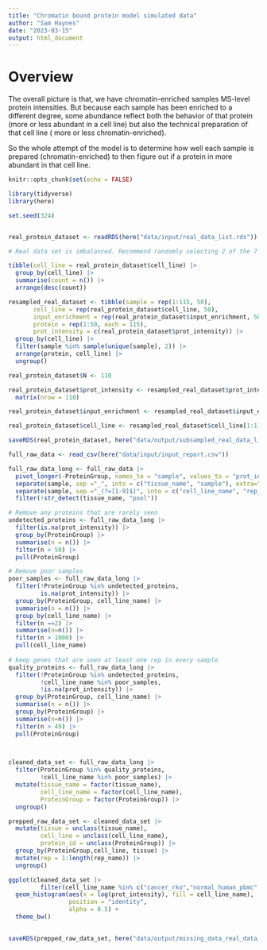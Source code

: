 ```yaml
---
title: "Chromatin bound protein model simulated data"
author: "Sam Haynes"
date: "2023-03-15"
output: html_document
---
```


# Overview

The overall picture is that, we have chromatin-enriched samples MS-level protein intensities. But because each sample has been enriched to a different degree, some abundance reflect both the behavior of that protein (more or less abundant in a cell line) but also the technical preparation of that cell line ( more or less  chromatin-enriched).
 
So the whole attempt of the model is to determine how well each sample is prepared (chromatin-enriched) to then figure out if a protein in more abundant in that cell line. 

```r
knitr::opts_chunk$set(echo = FALSE)

library(tidyverse)
library(here)

set.seed(324)


real_protein_dataset <- readRDS(here("data/input/real_data_list.rds"))

```


```r
# Real data set is imbalanced. Recommend randomly selecting 2 of the 7 samples for cell line 7. Don't lose too much data and avoids over emphasis on protein behaviour in this cell line. Alternatives require more complex statistics! 

tibble(cell_line = real_protein_dataset$cell_line) |> 
  group_by(cell_line) |> 
  summarise(count = n()) |>
  arrange(desc(count))

resampled_real_dataset <- tibble(sample = rep(1:115, 50),
       cell_line = rep(real_protein_dataset$cell_line, 50),
       input_enrichment = rep(real_protein_dataset$input_enrichment, 50),
       protein = rep(1:50, each = 115),
       prot_intensity = c(real_protein_dataset$prot_intensity)) |>
  group_by(cell_line) |>
  filter(sample %in% sample(unique(sample), 2)) |>
  arrange(protein, cell_line) |>
  ungroup()

real_protein_dataset$N <- 110

real_protein_dataset$prot_intensity <- resampled_real_dataset$prot_intensity |>
  matrix(nrow = 110)

real_protein_dataset$input_enrichment <- resampled_real_dataset$input_enrichment[1:110]

real_protein_dataset$cell_line <- resampled_real_dataset$cell_line[1:110]

saveRDS(real_protein_dataset, here("data/output/subsampled_real_data_list.rds"))
```

```r
full_raw_data <- read_csv(here("data/input/input_report.csv"))

full_raw_data_long <- full_raw_data |>
  pivot_longer(-ProteinGroup, names_to = "sample", values_to = "prot_intensity") |>
  separate(sample, sep ="_", into = c("tissue_name", "sample"), extra="merge") |>
  separate(sample, sep ="_(?=[1-9]$)", into = c("cell_line_name", "rep_name"))|>
  filter(!str_detect(tissue_name, "pool"))

# Remove any proteins that are rarely seen
undetected_proteins <- full_raw_data_long |>
  filter(is.na(prot_intensity)) |>
  group_by(ProteinGroup) |> 
  summarise(n = n()) |>
  filter(n > 50) |>
  pull(ProteinGroup)

# Remove poor samples
poor_samples <- full_raw_data_long |>
  filter(!ProteinGroup %in% undetected_proteins,
         is.na(prot_intensity)) |>
  group_by(ProteinGroup, cell_line_name) |>
  summarise(n = n()) |>
  group_by(cell_line_name) |>
  filter(n ==2) |>
  summarise(n=n()) |>
  filter(n > 1000) |>
  pull(cell_line_name)
  
# keep genes that are seen at least one rep in every sample
quality_proteins <- full_raw_data_long |>
  filter(!ProteinGroup %in% undetected_proteins,
         !cell_line_name %in% poor_samples,
         !is.na(prot_intensity)) |>
  group_by(ProteinGroup, cell_line_name) |>
  summarise(n = n()) |>
  group_by(ProteinGroup) |>
  summarise(n=n()) |>
  filter(n > 49) |>
  pull(ProteinGroup)
  


cleaned_data_set <- full_raw_data_long |>
  filter(ProteinGroup %in% quality_proteins,
         !cell_line_name %in% poor_samples) |>
  mutate(tissue_name = factor(tissue_name),
         cell_line_name = factor(cell_line_name),
         ProteinGroup = factor(ProteinGroup)) |>
  ungroup()

prepped_raw_data_set <- cleaned_data_set |>
  mutate(tissue = unclass(tissue_name),
         cell_line = unclass(cell_line_name),
         protein_id = unclass(ProteinGroup)) |>
  group_by(ProteinGroup,cell_line, tissue) |>
  mutate(rep = 1:length(rep_name)) |>
  ungroup()
```

```r
  
ggplot(cleaned_data_set |>
         filter(cell_line_name %in% c("cancer_rko","normal_human_pbmc","normal_human_prostate_epithelial_cell_pellet"))) + 
  geom_histogram(aes(x = log(prot_intensity), fill = cell_line_name),
                 position = "identity",
                 alpha = 0.5) +
  theme_bw()
  
```

```r
saveRDS(prepped_raw_data_set, here("data/output/missing_data_real_data_set.rds"))
```
